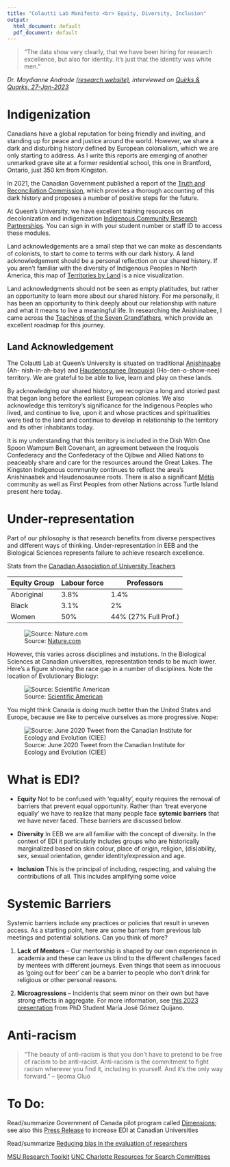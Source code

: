 ```yaml
---
title: "Colautti Lab Manifesto <br> Equity, Diversity, Inclusion"
output:
  html_document: default
  pdf_document: default
---
```


> "The data show very clearly, that we have been hiring for research excellence, but also for identity. It's just that the identity was white men."

*Dr. Maydianne Andrade [(research website)](https://www.utsc.utoronto.ca/labs/andrade/), interviewed on [Quirks & Quarks, 27-Jan-2023](https://www.cbc.ca/radio/quirks/dec-12-spotting-steve-superbolts-and-megaflashes-hyperventilating-sober-and-more-1.5835976/maydianne-andrade-on-black-widow-spiders-and-fighting-for-racial-equity-in-science-1.5835987#:~:text=Andrade%2C%20an%20ecologist%20with%20the%20University%20of%20Toronto,extremism%2C%20in%20a%20funny%20kind%20of%20spidery%20way.)*

# Indigenization 

Canadians have a global reputation for being friendly and inviting, and standing up for peace and justice around the world. However, we share a dark and disturbing history defined by European colonialism, which we are only starting to address. As I write this reports are emerging of another unmarked grave site at a former residential school, this one in Brantford, Ontario, just 350 km from Kingston. 

In 2021, the Canadian Government published a report of the [Truth and Reconciliation Commission](https://rcaanc-cirnac.gc.ca/eng/1450124405592/1529106060525), which provides a thorough accounting of this dark history and proposes a number of positive steps for the future. 

At Queen's University, we have excellent training resources on decolonization and indigenization [Indigenous Community Research Partnerships](https://www.queensu.ca/equity/public/icrp0/). You can sign in with your student number or staff ID to access these modules.

Land acknowledgements are a small step that we can make as descendants of colonists, to start to come to terms with our dark history. A land acknowledgement should be a personal reflection on our shared history. If you aren't familiar with the diversity of Indigenous Peoples in North America, this map of [Territories by Land](https://www.whose.land/en) is a nice visualization.

Land acknowledgments should not be seen as empty platitudes, but rather an opportunity to learn more about our shared history. For me personally, it has been an opportunity to think deeply about our relationship with nature and what it means to live a meaningful life. In researching the Anishinabee, I came across the [Teachings of the Seven Grandfathers](https://nhbp-nsn.gov/seven-grandfather-teachings/), which provide an excellent roadmap for this journey.

## Land Acknowledgement

The Colautti Lab at Queen's University is situated on traditional [Anishinaabe](https://www.thecanadianencyclopedia.ca/en/article/anishinaabe) (Ah- nish-in-ah-bay) and [Haudenosaunee (Iroquois)](https://www.thecanadianencyclopedia.ca/en/article/iroquois) (Ho-den-o-show-nee) territory. We are grateful to be able to live, learn and play on these lands.

By acknowledging our shared history, we recognize a long and storied past that began long before the earliest European colonies. We also acknowledge this territory’s significance for the Indigenous Peoples who lived, and continue to live, upon it and whose practices and spiritualities were tied to the land and continue to develop in relationship to the territory and its other inhabitants today.

It is my understanding that this territory is included in the Dish With One Spoon Wampum Belt Covenant, an agreement between the Iroquois Confederacy and the Confederacy of the Ojibwe and Allied Nations to peaceably share and care for the resources around the Great Lakes. The Kingston Indigenous community continues to reflect the area’s Anishinaabek and Haudenosaunee roots. There is also a significant [Métis](https://www.thecanadianencyclopedia.ca/en/article/metis) community as well as First Peoples from other Nations across Turtle Island present here today.

# Under-representation

Part of our philosophy is that research benefits from diverse perspectives and different ways of thinking. Under-representation in EEB and the Biological Sciences represents failure to achieve research excellence.

Stats from the [Canadian Association of University Teachers](https://www.caut.ca/sites/default/files/caut_equity_report_2018-04final.pdf)

|Equity Group | Labour force | Professors|
|--------------|---------------|-----------------------|
| Aboriginal | 3.8% | 1.4% |
| Black | 3.1% | 2% |
| Women | 50% | 44% (27% Full Prof.)

![Source: [Nature.com](https://www.nature.com/news/racial-bias-continues-to-haunt-nih-grants-1.18807)](NIH_Gap.jpg)


However, this varies across disciplines and instutions. In the Biological Sciences at Canadian universities, representation tends to be much lower. Here's a figure showing the race gap in a number of disciplines. Note the location of Evolutionary Biology:

![Source: [Scientific American](https://blogs.scientificamerican.com/sa-visual/this-is-what-the-race-gap-in-academia-looks-like/)](SA_RaceGap.png)

You might think Canada is doing much better than the United States and Europe, because we like to perceive ourselves as more progressive. Nope:

![Source: June 2020 Tweet from the Canadian Institute for Ecology and Evolution (CIEE)](CIEE_Representation.png)


# What is EDI?

+ **Equity** Not to be confused with 'equality', equity requires the removal of barriers that prevent equal opportunity. Rather than 'treat everyone equally' we have to realize that many people face **sytemic barriers** that we have never faced. These barriers are discussed below.

+ **Diversity** In EEB we are all familiar with the concept of diversity. In the context of EDI it particularly includes groups who are historically marginalized based on skin colour, place of origin, religion, (dis)ability, sex, sexual orientation, gender identity/expression and age.

+ **Inclusion** This is the principal of including, respecting, and valuing the contributions of all. This includes amplifying some voice


# Systemic Barriers

Systemic barriers include any practices or policies that result in uneven access. As a starting point, here are some barriers from previous lab meetings and potential solutions. Can you think of more?

1. **Lack of Mentors** -- Our mentorship is shaped by our own experience in academia and these can leave us blind to the different challenges faced by mentees with different journeys. Even things that seem as innocuous as 'going out for beer' can be a barrier to people who don't drink for religious or other personal reasons. 

2. **Microagressions** -- Incidents that seem minor on their own but have strong effects in aggregate. For more information, see [this 2023 presentation](./Files/Microaggression_workshop_2023_MJGQ.pdf) from PhD Student María José Gómez Quijano.  


# Anti-racism

> "The beauty of anti-racism is that you don’t have to pretend to be free of racism to be anti-racist. Anti-racism is the commitment to fight racism wherever you find it, including in yourself. And it’s the only way forward." -- Ijeoma Oluo








# To Do: 

Read/summarize Government of Canada pilot program called [Dimensions](http://www.nserc-crsng.gc.ca/NSERC-CRSNG/EDI-EDI/Dimensions_Dimensions_eng.asp); see also this [Press Release](http://www.nserc-crsng.gc.ca/Media-Media/NewsRelease-CommuniqueDePresse_eng.asp?ID=1062) to increase EDI at Canadian Universities

Read/summarize [Reducing bias in the evaluation of researchers](https://elifesciences.org/inside-elife/1fd1018c/research-assessment-reducing-bias-in-the-evaluation-of-researchers)

[MSU Research Toolkit](http://www.montana.edu/nsfadvance/documents/MSU_searchtoolkit_v5.0web.pdf)
[UNC Charlotte Resources for Search Committees](https://advance.uncc.edu/programming/programs/faculty-recruitment/resources-search-committees-including-evaluation-rubrics)

